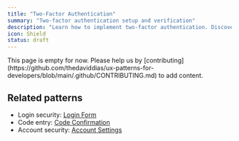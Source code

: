 ```yaml
---
title: "Two-Factor Authentication"
summary: "Two-factor authentication setup and verification"
description: "Learn how to implement two-factor authentication. Discover best practices for TOTP, SMS verification, and security keys."
icon: Shield
status: draft
---
```


<Callout type="warning">
  This page is empty for now. Please help us by
  [contributing](https://github.com/thedaviddias/ux-patterns-for-developers/blob/main/.github/CONTRIBUTING.md)
  to add content.
</Callout>

## Related patterns

- Login security: [Login Form](/patterns/authentication/login)
- Code entry: [Code Confirmation](/patterns/forms/code-confirmation)
- Account security: [Account Settings](/patterns/authentication/account-settings)
